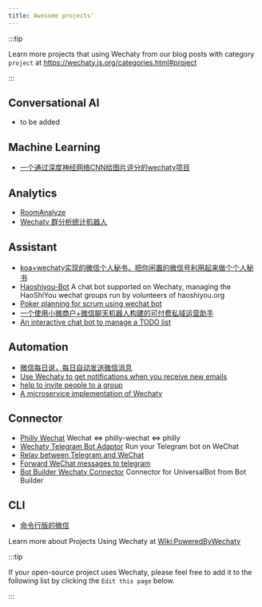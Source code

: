 ```yaml
---
title: Awesome projects'
---
```


:::tip

Learn more projects that using Wechaty from our blog posts with category `project` at <https://wechaty.js.org/categories.html#project>

:::

## Conversational AI

- to be added

## Machine Learning

- [一个通过深度神经网络CNN给图片评分的wechaty项目](https://github.com/huyingxi/wechaty_selfie)

## Analytics

- [RoomAnalyze](https://github.com/Wwwang-Q/wechaty-RoomAnalyze)
- [Wechaty 群分析统计机器人](https://github.com/Hhhhharry/wechaty_room_analysis)

## Assistant

- [koa+wechaty实现的微信个人秘书，把你闲置的微信号利用起来做个个人秘书](https://github.com/gengchen528/wechat-assistant)
- [Haoshiyou-Bot](https://github.com/xinbenlv/haoshiyou-bot) A chat bot supported on Wechaty, managing the HaoShiYou wechat groups run by volunteers of haoshiyou.org
- [Poker planning for scrum using wechat bot](https://github.com/robaggio/wechaty-scrum-poker)
- [一个使用小微商户+微信聊天机器人构建的可付费私域运营助手](https://github.com/rixingyike/wechat-operation-assistant)
- [An interactive chat bot to manage a TODO list](https://github.com/coderbunker/candobot)

## Automation

- [微信每日说，每日自动发送微信消息](https://github.com/gengchen528/wechatBot)
- [Use Wechaty to get notifications when you receive new emails](https://github.com/wnbupt/wechaty_email)
- [help to invite people to a group](https://github.com/YZlingyu/wechaty_form)
- [A microservice implementation of Wechaty](https://github.com/imWildCat/wechaty-slave)

## Connector

- [Philly Wechat](https://github.com/Samurais/philly-wechat/) Wechat <=> philly-wechat <=> philly
- [Wechaty Telegram Bot Adaptor](https://github.com/hczhcz/wechaty-telegram) Run your Telegram bot on WeChat
- [Relay between Telegram and WeChat](https://github.com/Firaenix/TeleChatRelay)
- [Forward WeChat messages to telegram](https://github.com/luosheng/Wegram)
- [Bot Builder Wechaty Connector](https://github.com/zixia/botbuilder-wechaty-connector) Connector for UniversalBot from Bot Builder

## CLI

- [命令行版的微信](https://github.com/Lupino/purescript-wechaty-bot)

Learn more about Projects Using Wechaty at [Wiki:PoweredByWechaty](https://github.com/wechaty/wechaty/wiki/PoweredByWechaty)

:::tip

If your open-source project uses Wechaty, please feel free to add it to the following list by clicking the `Edit this page` below.

:::
